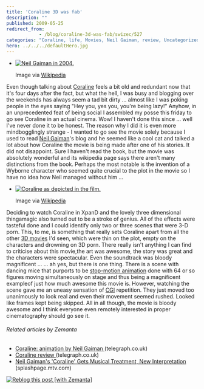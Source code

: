 ```yaml
---
title: 'Coraline 3D was fab'
description: ""
published: 2009-05-25
redirect_from: 
            - /blog/coraline-3d-was-fab/swizec/527
categories: "Coraline, life, Movies, Neil Gaiman, review, Uncategorized"
hero: ../../../defaultHero.jpg
---
```

- [![Neil Gaiman in 2004.](http://upload.wikimedia.org/wikipedia/commons/2/2e/NeilGaimanNov04.jpg "Neil Gaiman in 2004.")](http://commons.wikipedia.org/wiki/Image:NeilGaimanNov04.jpg)

  Image via [Wikipedia](http://commons.wikipedia.org/wiki/Image:NeilGaimanNov04.jpg)

Even though talking about [Coraline](http://en.wikipedia.org/wiki/Coraline "Coraline") feels a bit old and redundant now that it&#x27;s four days after the fact, but what the hell, I was busy and blogging over the weekends has always seem a tad bit dirty ... almost like I was poking people in the eyes saying &quot;Hey you, yes you, you&#x27;re being lazy!&quot; Anyhow, in an unprecedented feat of being social I assembled my posse this friday to go see Coraline in an actual cinema. Wow! I haven&#x27;t done this since ... well I&#x27;ve never done it to be honest. The reason why I did it is even more mindbogglingly strange - I wanted to go see the movie solely because I used to read [Neil Gaiman](http://en.wikipedia.org/wiki/Neil_Gaiman "Neil Gaiman")&#x27;s blog and he seemed like a cool cat and talked a lot about how Coraline the movie is being made after one of his stories. It did not disappoint. Sure I haven&#x27;t read the book, but the movie was absolutely wonderful and its wikipedia page says there aren&#x27;t many distinctions from the book. Perhaps the most notable is the invention of a Wyborne character who seemed quite crucial to the plot in the movie so I have no idea how Neil managed without him ...

- [![Coraline as depicted in the film.](http://upload.wikimedia.org/wikipedia/en/thumb/4/49/Coraline_preview_shot.PNG/300px-Coraline_preview_shot.PNG "Coraline as depicted in the film.")](http://en.wikipedia.org/wiki/Image:Coraline_preview_shot.PNG)

  Image via [Wikipedia](http://en.wikipedia.org/wiki/Image:Coraline_preview_shot.PNG)

Deciding to watch Coraline in XpanD and the lovely three dimensional thingamagic also turned out to be a stroke of genius. All of the effects were tasteful done and I could identify only two or three scenes that were 3-D porn. This, to me, is something that really sets Coraline apart from all the other [3D movies](http://en.wikipedia.org/wiki/3-D_film "3-D film") I&#x27;d seen, which were thin on the plot, empty on the characters and drowning on 3D porn. There really isn&#x27;t anything I can find to criticise about this movie,the art was awesome, the story was great and the characters were spectacular. Even the soundtrack was bloody magnificent ... ... ah yes, but there is one thing. There is a scene with dancing mice that purports to be [stop-motion animation](http://en.wikipedia.org/wiki/Stop_motion "Stop motion") done with 64 or so figures moving simultaneously on stage and thus being a magnificent exampleof just how much awesome this movie is. However, watching the scene gave me an uneasy sensation of [CGI](http://en.wikipedia.org/wiki/Computer-generated_imagery "Computer-generated imagery") repetition. They just moved too unanimously to look real and even their movement seemed rushed. Looked like frames kept being skipped. All in all though, the movie is bloody awesome and I think everyone even remotely interested in proper cinematography should go see it.

###### Related articles by Zemanta

- [Coraline: animation by Neil Gaiman ](http://r.zemanta.com/?u=http%3A//www.telegraph.co.uk/culture/film/filmreviews/5307595/Coraline-animation-by-Neil-Gaiman.html&a=4914591&rid=c6070e25-b70f-4e8f-be5d-11dde4467ba5&e=f1fd59e7673e76a57fa9dbf2309c90db)(telegraph.co.uk)
- [Coraline review ](http://r.zemanta.com/?u=http%3A//www.telegraph.co.uk/culture/culturecritics/timrobey/5291822/Coraline-review.html&a=4736165&rid=c6070e25-b70f-4e8f-be5d-11dde4467ba5&e=7d30c4efc20440a19f41d61447f71801)(telegraph.co.uk)
- [Neil Gaiman&#x27;s &#x27;Coraline&#x27; Gets Musical Treatment, New Interpretation ](http://splashpage.mtv.com/2009/05/19/neil-gaimans-coraline-gets-musical-treatment-new-interpretation/)(splashpage.mtv.com)

[![Reblog this post [with Zemanta]](http://img.zemanta.com/reblog_e.png?x-id=c6070e25-b70f-4e8f-be5d-11dde4467ba5)](http://reblog.zemanta.com/zemified/c6070e25-b70f-4e8f-be5d-11dde4467ba5/ "Reblog this post [with Zemanta]")

